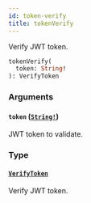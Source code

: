 ```yaml
---
id: token-verify
title: tokenVerify
---
```


Verify JWT token.

```graphql
tokenVerify(
  token: String!
): VerifyToken

```

### Arguments

#### `token` ([`String!`](/developer/api-reference/scalars/string))

JWT token to validate.

### Type

#### [`VerifyToken`](/developer/api-reference/objects/verify-token)

Verify JWT token.
